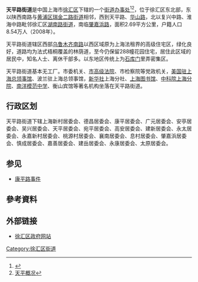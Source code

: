{{中国乡级行政区
|景观照片文件名 = Hengshan Rd..JPG
|景观照片描述 = [[衡山路_(上海)|衡山路]]宛平路
|汉语拼音 = 
|其他语言 = 
|其他语言名称 = 
|旧称 = 
|地名出处 = 
|位置图文件名 = 
|位置图描述 = 
|自定义图片= 
|建置时间 = 
|政府驻地 = 
|毗邻 = 
|总面积 = 
|总人口 = 
|总人口年份 = 
|户籍人口 = 
|户籍人口年份 = 
|常住人口 = 
|常住人口年份 = 
|人口密度 = 
|GDP = 
|GDP年份 = 
|邮政编码 = 
|电话区号 = 21
|官方网站 = 
|网站名称 = 
|31/01/04/003/000}}

'''天平路街道'''是中国上海市[[徐汇区|徐汇区]]下辖的一个[[街道办事处|街道办事处]]<ref>{{PRC admin/ref sgc|{{PRC admin/parent|31/01/04/003/000}}}}</ref><ref>[http://tianping.xh.sh.cn/sub.asp?rid=13&cid=31&cname=天平概况 天平概况]{{dead link|date=2017年12月 |bot=InternetArchiveBot |fix-attempted=yes }}</ref>，位于徐汇区东北部，东以陕西南路与[[黄浦区|黄浦区]][[瑞金二路街道|瑞金二路街道]]相邻，西到天平路、[[华山路|华山路]]，北以复兴中路、淮海中路毗邻徐汇区[[湖南路街道|湖南路街道]]，南临[[肇嘉浜路|肇嘉浜路]]，面积2.69平方公里，户籍人口8.54万人（2008年）。

天平路街道辖区西部[[乌鲁木齐南路|乌鲁木齐南路]]以西区域原为上海法租界的高级住宅区，绿化良好，道路均为法式梧桐覆盖的林荫道，至今仍保留288幢花园住宅，居住此区域的居民中，知名人士、离休干部多。以东地区传统上为[[石库门|石库门]]里弄密集区。

天平路街道基本无工厂。市委机关、[[上海市高级人民法院|市高级法院]]、市检察院等党政机关，[[美国驻上海总领事馆|美国驻上海总领事馆]]、波兰驻上海总领事馆，[[新华社|新华社]]上海分社、[[上海图书馆|上海图书馆]]、[[中科院上海分院|中科院上海分院]]、[[南洋模范中学|南洋模范中学]]、衡山宾馆等著名机构坐落在天平路街道。

== 行政区划 ==
天平路街道下辖上海新村居委会、德昌居委会、康平居委会、广元居委会、安亭居委会、吴兴居委会、天平居委会、宛平居委会、高安居委会、建新居委会、永太居委会、永嘉新村居委会、桃源村居委会、襄南居委会、息村居委会、肇嘉浜居委会、慎成居委会、嘉善居委会、建岳居委会、永康居委会、太原居委会。

== 参见 ==
* [[康平路事件|康平路事件]]

== 參考資料 ==
<div class="references-small">
<references />
</div>

== 外部链接 ==
* [https://web.archive.org/web/20090222225041/http://www.xh.sh.cn/ 徐汇区政府网站]

{{徐汇区行政区划}}
{{上海行政区划小作品}}

[[Category:徐汇区街道|Category:徐汇区街道]]